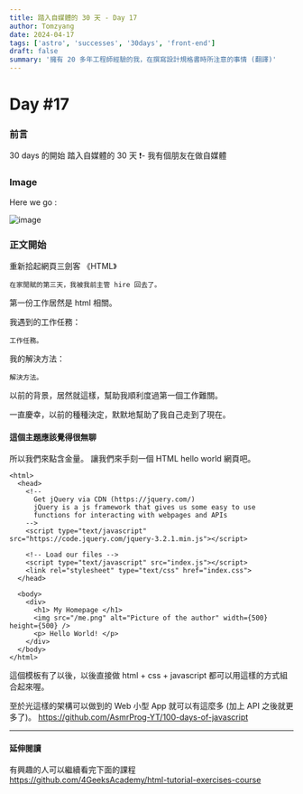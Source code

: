 ```yaml
---
title: 踏入自媒體的 30 天 - Day 17
author: Tomzyang
date: 2024-04-17
tags: ['astro', 'successes', '30days', 'front-end']
draft: false
summary: '擁有 20 多年工程師經驗的我，在撰寫設計規格書時所注意的事情 (翻譯)'
---
```


# Day #17

### 前言

30 days 的開始
踏入自媒體的 30 天 ❗️- 我有個朋友在做自媒體

### Image

Here we go :

![image](/static/images/hereWeGo.jpg)

### 正文開始

重新拾起網頁三劍客 《HTML》

```
在家閒賦的第三天，我被我前主管 hire 回去了。
```

第一份工作居然是 html 相關。

我遇到的工作任務：

```
工作任務。
```

我的解決方法：

```
解決方法。
```

以前的背景，居然就這樣，幫助我順利度過第一個工作難關。

一直慶幸，以前的種種決定，默默地幫助了我自己走到了現在。

#### 這個主題應該覺得很無聊

所以我們來點含金量。
讓我們來手刻一個 HTML hello world 網頁吧。

```
<html>
  <head>
    <!--
      Get jQuery via CDN (https://jquery.com/)
      jQuery is a js framework that gives us some easy to use
      functions for interacting with webpages and APIs
    -->
    <script type="text/javascript" src="https://code.jquery.com/jquery-3.2.1.min.js"></script>

    <!-- Load our files -->
    <script type="text/javascript" src="index.js"></script>
    <link rel="stylesheet" type="text/css" href="index.css">
  </head>

  <body>
    <div>
      <h1> My Homepage </h1>
      <img src="/me.png" alt="Picture of the author" width={500} height={500} />
      <p> Hello World! </p>
    </div>
  </body>
</html>
```

這個模板有了以後，以後直接做 html + css + javascript 都可以用這樣的方式組合起來喔。

至於光這樣的架構可以做到的 Web 小型 App 就可以有這麼多 (加上 API 之後就更多了)。
https://github.com/AsmrProg-YT/100-days-of-javascript

---

#### 延伸閱讀

有興趣的人可以繼續看完下面的課程
https://github.com/4GeeksAcademy/html-tutorial-exercises-course
